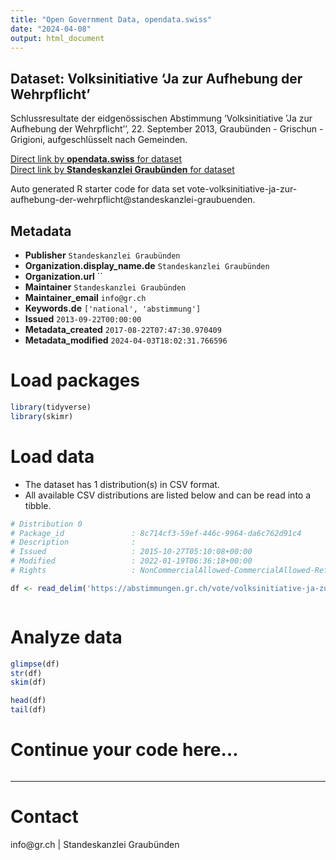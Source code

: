 ```yaml
---
title: "Open Government Data, opendata.swiss"
date: "2024-04-08"
output: html_document
---
```


## Dataset: Volksinitiative 'Ja zur Aufhebung der Wehrpflicht'

Schlussresultate der eidgenössischen Abstimmung 'Volksinitiative 'Ja zur Aufhebung der Wehrpflicht'', 22. September 2013, Graubünden - Grischun - Grigioni, aufgeschlüsselt nach Gemeinden.

[Direct link by **opendata.swiss** for dataset](https://opendata.swiss/de/dataset/volksinitiative-ja-zur-aufhebung-der-wehrpflicht)<br>
[Direct link by **Standeskanzlei Graubünden** for dataset](https://abstimmungen.gr.ch/vote/volksinitiative-ja-zur-aufhebung-der-wehrpflicht/data)

Auto generated R starter code for data set vote-volksinitiative-ja-zur-aufhebung-der-wehrpflicht@standeskanzlei-graubuenden.

## Metadata

- **Publisher** `Standeskanzlei Graubünden`
- **Organization.display_name.de** `Standeskanzlei Graubünden`
- **Organization.url** ``
- **Maintainer** `Standeskanzlei Graubünden`
- **Maintainer_email** `info@gr.ch`
- **Keywords.de** `['national', 'abstimmung']`
- **Issued** `2013-09-22T00:00:00`
- **Metadata_created** `2017-08-22T07:47:30.970409`
- **Metadata_modified** `2024-04-03T18:02:31.766596`


# Load packages

```r

library(tidyverse)
library(skimr)

```

# Load data

-   The dataset has 1 distribution(s) in CSV format.
-   All available CSV distributions are listed below and can be read into a tibble.

```r

# Distribution 0
# Package_id               : 8c714cf3-59ef-446c-9964-da6c762d91c4
# Description              : 
# Issued                   : 2015-10-27T05:10:08+00:00
# Modified                 : 2022-01-19T06:36:18+00:00
# Rights                   : NonCommercialAllowed-CommercialAllowed-ReferenceRequired

df <- read_delim('https://abstimmungen.gr.ch/vote/volksinitiative-ja-zur-aufhebung-der-wehrpflicht/data-csv')



```

# Analyze data

```r

glimpse(df)
str(df)
skim(df)

head(df)
tail(df)

```

# Continue your code here...

```r

```

------------------------------------------------------------------------

# Contact

info@gr.ch | Standeskanzlei Graubünden

